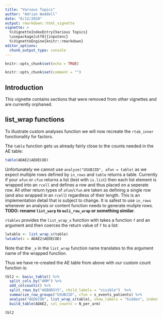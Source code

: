 ```yaml
---
title: "Various Topics"
author: "Adrian Waddell"
date: "6/12/2020"
output: rmarkdown::html_vignette
vignette: >
  %\VignetteIndexEntry{Various Topics}
  \usepackage[utf8]{inputenc}
  %\VignetteEngine{knitr::rmarkdown}
editor_options: 
  chunk_output_type: console
---
```


```r
knitr::opts_chunk$set(echo = TRUE)
```


```r
knitr::opts_chunk$set(comment = "")
```

## Introduction

This vignette contains sections that were removed from other vignettes and are currently orphaned.


## list_wrap functions

To illustrate custom analyses function we will now recreate the `rtab_inner` functionality for factors.

The `table` function gets us already fairly close to the counts needed in the AE table:

```r
table(ADAE2$AEDECOD)
```

Unfortunately we cannot use `analyze("USUBJID", afun = table)` as we expect multiple rows defined by `in_rows` and `table` returns a table. Currently if your `afun` or `cfun` returns a list (test with `is.list`) then each list element is wrapped into an `rcell` and defines a row and thus placed on a seperate row. All other return types of `afun`/`cfun` are taken as defining a single row (and also wrapped in an `rcell`) regardless of their length. This is an implementation detail that is subject to change. It is safest to use `in_rows` whenever an analysis or content function needs to generate muliple rows. **TODO: rename `list_warp` to `muli_row_wrap` or something similar**.

`rtables` provides the `list_wrap_x` function with takes a function `f` and an argument and then coerces the return value of `f` to a list:

```r
lwtable <- list_wrap_x(table)
lwtable(x = ADAE2$AEDECOD)
```

Note that the `_x` in the `list_wrap` function name translates to the argument name of the wrapped function. 

Thus we have re-created the AE table from above with our custom count function is:

```r
tbl2 <- basic_table() %>% 
  split_cols_by("ARM") %>%
  add_colcounts() %>%
  split_rows_by("AEBODSYS", child_labels = "visible")  %>%
  summarize_row_groups("USUBJID", cfun = s_events_patients) %>%
  analyze("AEDECOD", list_wrap_x(table), show_labels = "hidden", indent_mod = -1) %>%
  build_table(ADAE2, col_counts = N_per_arm)

tbl2
```

